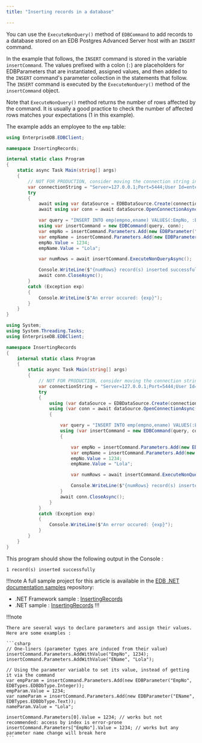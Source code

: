 ```yaml
---
title: "Inserting records in a database"

---
```


<div id="inserting_records_in_a_database" class="registered_link"></div>

You can use the `ExecuteNonQuery()` method of `EDBCommand` to add records to a database stored on an EDB Postgres Advanced Server host with an `INSERT` command.

In the example that follows, the `INSERT` command is stored in the variable `insertCommand`. The values prefixed with a colon (`:`) are placeholders for EDBParameters that are instantiated, assigned values, and then added to the `INSERT` command's parameter collection in the statements that follow. The `INSERT` command is executed by the `ExecuteNonQuery()` method of the `insertCommand` object.

Note that `ExecuteNonQuery()` method returns the number of rows affected by the command. It is usually a good practice to check the number of affected rows matches your expectations (1 in this example).

The example adds an employee to the `emp` table:

<TabContainer syncKey="sample">
<Tab title=".NET">

```csharp
using EnterpriseDB.EDBClient;

namespace InsertingRecords;

internal static class Program
{
    static async Task Main(string[] args)
    {
        // NOT FOR PRODUCTION, consider moving the connection string in a configuration file
        var connectionString = "Server=127.0.0.1;Port=5444;User Id=enterprisedb;Password=edb;Database=edb";
        try
        {
            await using var dataSource = EDBDataSource.Create(connectionString);
            await using var conn = await dataSource.OpenConnectionAsync();

            var query = "INSERT INTO emp(empno,ename) VALUES(:EmpNo, :EName)";
            using var insertCommand = new EDBCommand(query, conn);
            var empNo = insertCommand.Parameters.Add(new EDBParameter("EmpNo", EDBTypes.EDBDbType.Integer));
            var empName = insertCommand.Parameters.Add(new EDBParameter("EName", EDBTypes.EDBDbType.Text));                        
            empNo.Value = 1234;
            empName.Value = "Lola";

            var numRows = await insertCommand.ExecuteNonQueryAsync();

            Console.WriteLine($"{numRows} record(s) inserted successfully");
            await conn.CloseAsync();
        }
        catch (Exception exp)
        {
            Console.WriteLine($"An error occured: {exp}");
        }
    }
}
```

</Tab>
<Tab title=".NET Framework">

```csharp
using System;
using System.Threading.Tasks;
using EnterpriseDB.EDBClient;

namespace InsertingRecords
{
    internal static class Program
    {
        static async Task Main(string[] args)
        {
            // NOT FOR PRODUCTION, consider moving the connection string in a configuration file
            var connectionString = "Server=127.0.0.1;Port=5444;User Id=enterprisedb;Password=edb;Database=edb";
            try
            {
                using (var dataSource = EDBDataSource.Create(connectionString))
                using (var conn = await dataSource.OpenConnectionAsync())
                {

                    var query = "INSERT INTO emp(empno,ename) VALUES(:EmpNo, :EName)";
                    using (var insertCommand = new EDBCommand(query, conn))
                    {

                        var empNo = insertCommand.Parameters.Add(new EDBParameter("EmpNo", EDBTypes.EDBDbType.Integer));
                        var empName = insertCommand.Parameters.Add(new EDBParameter("EName", EDBTypes.EDBDbType.Text));
                        empNo.Value = 1234;
                        empName.Value = "Lola";

                        var numRows = await insertCommand.ExecuteNonQueryAsync();

                        Console.WriteLine($"{numRows} record(s) inserted successfully");
                    }
                    await conn.CloseAsync();
                }
            }
            catch (Exception exp)
            {
                Console.WriteLine($"An error occured: {exp}");
            }
        }
    }
}
```
</Tab>
</TabContainer> 

This program should show the following output in the Console :

```text
1 record(s) inserted successfully
```

!!!note
   A full sample project for this article is available in the [EDB .NET documentation samples](https://github.com/EnterpriseDB/edb-dotnet-docs-samples) repository:
   - .NET Framework sample : [InsertingRecords](https://github.com/EnterpriseDB/edb-dotnet-docs-samples/tree/main/netframework/InsertingRecords)
   - .NET sample : [InsertingRecords](https://github.com/EnterpriseDB/edb-dotnet-docs-samples/tree/main/net/InsertingRecords)
!!!

!!!note

	There are several ways to declare parameters and assign their values. Here are some examples :

	```csharp
	// One-liners (parameter types are induced from their value)
	insertCommand.Parameters.AddWithValue("EmpNo", 1234);
	insertCommand.Parameters.AddWithValue("EName", "Lola");

	// Using the parameter variable to set its value, instead of getting it via the command
	var empParam = insertCommand.Parameters.Add(new EDBParameter("EmpNo", EDBTypes.EDBDbType.Integer));
	empParam.Value = 1234;
	var nameParam = insertCommand.Parameters.Add(new EDBParameter("EName", EDBTypes.EDBDbType.Text));
	nameParam.Value = "Lola";

	insertCommand.Parameters[0].Value = 1234; // works but not recommended: access by index is error-prone
	insertCommand.Parameters["EmpNo"].Value = 1234; // works but any parameter name change will break here
	```

